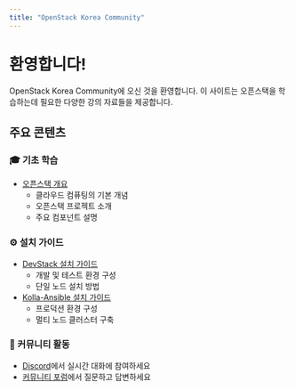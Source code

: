 ```yaml
---
title: "OpenStack Korea Community"
---
```


# 환영합니다!

OpenStack Korea Community에 오신 것을 환영합니다. 이 사이트는 오픈스택을 학습하는데 필요한 다양한 강의 자료들을 제공합니다.

## 주요 콘텐츠

### 🎓 기초 학습
- [오픈스택 개요](lectures/ch1_lec.qmd)
  - 클라우드 컴퓨팅의 기본 개념
  - 오픈스택 프로젝트 소개
  - 주요 컴포넌트 설명

### ⚙️ 설치 가이드
- [DevStack 설치 가이드](lectures/ch2/ch2_1_lec.qmd)
  - 개발 및 테스트 환경 구성
  - 단일 노드 설치 방법
- [Kolla-Ansible 설치 가이드](lectures/ch2/ch2_2_lec.qmd)
  - 프로덕션 환경 구성
  - 멀티 노드 클러스터 구축

### 👥 커뮤니티 활동
- [Discord](https://discord.gg/3ZzKMJKtPg)에서 실시간 대화에 참여하세요
- [커뮤니티 포럼](https://forum.openinfra-kr.org/)에서 질문하고 답변하세요

